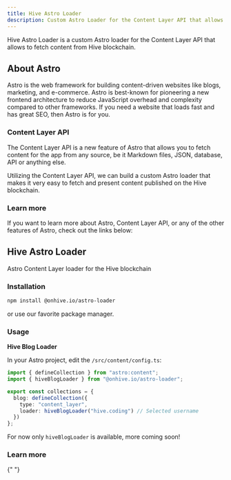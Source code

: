 ```yaml
---
title: Hive Astro Loader
description: Custom Astro Loader for the Content Layer API that allows to fetch content from Hive blockchain.
---
```



Hive Astro Loader is a custom Astro loader for the Content Layer API that allows to fetch content from Hive blockchain.

## About Astro

Astro is the web framework for building content-driven websites like blogs, marketing, and e-commerce.
Astro is best-known for pioneering a new frontend architecture to reduce JavaScript overhead and complexity
compared to other frameworks. If you need a website that loads fast and has great SEO, then Astro is for you.

### Content Layer API

The Content Layer API is a new feature of Astro that allows you to fetch content for the app from any source,
be it Markdown files, JSON, database, API or anything else.

Utilizing the Content Layer API, we can build a custom Astro loader that makes it very easy
to fetch and present content published on the Hive blockchain.

### Learn more

If you want to learn more about Astro, Content Layer API, or any of the other features of Astro,
check out the links below:

<CardGrid>
  <LinkCard
    title="Astro"
    description="Learn more about Astro on their official website"
    href="https://astro.build/"
  />
  <LinkCard
    title="Content Layer API"
    description="Learn more about the Content Layer API"
    href="https://astro.build/blog/content-layer-deep-dive/"
  />
</CardGrid>

## Hive Astro Loader

Astro Content Layer loader for the Hive blockchain

### Installation

```bash
npm install @onhive.io/astro-loader
```

or use our favorite package manager.

### Usage

**Hive Blog Loader**

In your Astro project, edit the `/src/content/config.ts`:

```ts
import { defineCollection } from "astro:content";
import { hiveBlogLoader } from "@onhive.io/astro-loader";

export const collections = {
  blog: defineCollection({
    type: "content_layer",
    loader: hiveBlogLoader("hive.coding") // Selected username
  })
};
```

For now only `hiveBlogLoader` is available, more coming soon!

### Learn more

{" "}

<LinkCard
  title="instytutfi/hive-astro-loader — github.com"
  description="See the source code for this project on GitHub"
  href="https://github.com/instytutfi/hive-astro-loader"
/>
<LinkCard
  title="@onhive.io/astro-loader — npmjs.com"
  description="View this project on npm"
  href="https://www.npmjs.com/package/@onhive.io/astro-loader"
/>
